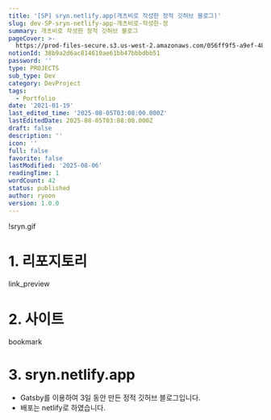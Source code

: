 ```yaml
---
title: '[SP] sryn.netlify.app(개츠비로 작성한 정적 깃허브 블로그)'
slug: dev-SP-sryn-netlify-app-개츠비로-작성한-정
summary: 개츠비로 작성한 정적 깃허브 블로그
pageCover: >-
  https://prod-files-secure.s3.us-west-2.amazonaws.com/056ff9f5-a9ef-486f-8acb-9eef51d06a2d/cabd58c5-885a-48b5-97a6-2630d40b6906/%E1%84%89%E1%85%B3%E1%84%8F%E1%85%B3%E1%84%85%E1%85%B5%E1%86%AB%E1%84%89%E1%85%A3%E1%86%BA_2024-06-24_%E1%84%8B%E1%85%A9%E1%84%92%E1%85%AE_4.52.25.png?X-Amz-Algorithm=AWS4-HMAC-SHA256&X-Amz-Content-Sha256=UNSIGNED-PAYLOAD&X-Amz-Credential=ASIAZI2LB466UIGTOZN4%2F20250806%2Fus-west-2%2Fs3%2Faws4_request&X-Amz-Date=20250806T064717Z&X-Amz-Expires=3600&X-Amz-Security-Token=IQoJb3JpZ2luX2VjEDYaCXVzLXdlc3QtMiJHMEUCIQCYBthMoFUyxGAtYVItxQPSgb8PkGjSHkd9LX8pmxBv4gIgfSGua%2BZ%2Ftp59Q7AHZdYk92Mi6NAskPqZ4rXBKvU9u20q%2FwMIbxAAGgw2Mzc0MjMxODM4MDUiDADAvlkBJdbbusWyFyrcA8FPs0Kx558E3pR4Z%2BTd6OByURF447VbSuCXDykVbkrvUytmx4tXqj6PQHKGaPlaCtmxUrwkAobKPBVW75W%2FM6PM9H9KaxY6iNluJlKhxLDOYsGiP%2BA9bUFd1bWA7NGMRC8DH%2B1Pmw1nbeHtkCbpf%2FYIQzKSFwZbdQ94xTuGD44mEtq9F%2BdXdbhIIUAe8JqS7F73LUiBvtux7rsHn%2FljyhF%2FGddU97KNiLyjdoyAFbsQYM%2Bf5mcoITjEn3ivWulylT%2F%2FYgyc6zmwVQwVV864URBYIrYXPdE53zO%2Fbu7Oo8kJ4CXiftU1RAye%2FL8qaijwPucWeAn3HmY6eA4zln0C%2B4wue4fOgkLRo4hblTyQWX7uOI0kHilEsslC4pdMnASRB8YF34cLIZosTG%2FDGkaG9R3een4cvB6gumpm49%2FTlGANYi%2FAap22CFbr6%2FOh1sZgSvzcSgSzsUWC26gFl4qNaMyp3FGGJF6liwL76B29s3Kifs9FwTWEFQGHXmszI2tH6jfv88GG5hKqmhYKT6o%2FTgAd2ho92xC7YfFl%2BhmLdFbtV8wfbcSRoTvJ6Xx%2BS0JR0jvoOPXQy77fyg%2BGYoJRf5ymSAcNBMCT1gOXfPyuHe3tcvZKxxWZqzIajSDoMKnVy8QGOqUBGrBk3FaD32s78TwKVzV%2FPFlZjKxldZ6YNODIXQ3tNaI64AnsH8JMwFYFbH6J%2FnylMdfBTBmwM72F7vUEP0Qxler1wDmsgasjuIg1pwVy7ejgl0Y5E7G0o4LhW8aCQ1jV%2B1KSbVZcdv8Q8nvM5ACbmk1yqQHGfaJHcBr8a1ayxJECjD7AI3z0PfIAanTOXU4uHdr9HYBFwxMltbkc7DyXYyNJSaGz&X-Amz-Signature=bd3be2fd019a2e731b15eb299a03267ab593a2089155a14d86e57450d2d2c275&X-Amz-SignedHeaders=host&x-amz-checksum-mode=ENABLED&x-id=GetObject
notionId: 38b9a2d6ac814610ae61bb47bbbdbb51
password: ''
type: PROJECTS
sub_type: Dev
category: DevProject
tags:
  - Portfolio
date: '2021-01-19'
last_edited_time: '2025-08-05T03:08:00.000Z'
lastEditedDate: 2025-08-05T03:08:00.000Z
draft: false
description: ''
icon: ''
full: false
favorite: false
lastModified: '2025-08-06'
readingTime: 1
wordCount: 42
status: published
author: ryoon
version: 1.0.0
---
```


!sryn.gif


# 1. 리포지토리


link_preview


# 2. 사이트


bookmark


# 3. sryn.netlify.app

- Gatsby를 이용하여 3일 동안 만든 정적 깃허브 블로그입니다.
- 배포는 netlify로 하였습니다.
